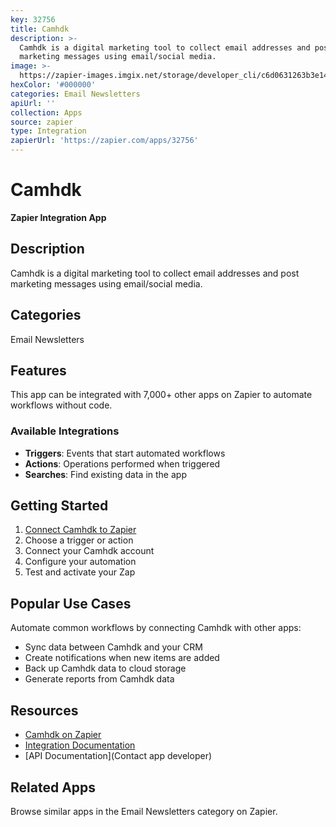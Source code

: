 ```yaml
---
key: 32756
title: Camhdk
description: >-
  Camhdk is a digital marketing tool to collect email addresses and post
  marketing messages using email/social media.
image: >-
  https://zapier-images.imgix.net/storage/developer_cli/c6d0631263b3e14c6e0b1d318c5323d6.png?auto=format%2Ccompress&ixlib=python-3.0.0&q=50
hexColor: '#000000'
categories: Email Newsletters
apiUrl: ''
collection: Apps
source: zapier
type: Integration
zapierUrl: 'https://zapier.com/apps/32756'
---
```

# Camhdk

**Zapier Integration App**

## Description

Camhdk is a digital marketing tool to collect email addresses and post marketing messages using email/social media.

## Categories

Email Newsletters

## Features

This app can be integrated with 7,000+ other apps on Zapier to automate workflows without code.

### Available Integrations

- **Triggers**: Events that start automated workflows
- **Actions**: Operations performed when triggered
- **Searches**: Find existing data in the app

## Getting Started

1. [Connect Camhdk to Zapier](https://zapier.com/apps/32756)
2. Choose a trigger or action
3. Connect your Camhdk account
4. Configure your automation
5. Test and activate your Zap

## Popular Use Cases

Automate common workflows by connecting Camhdk with other apps:

- Sync data between Camhdk and your CRM
- Create notifications when new items are added
- Back up Camhdk data to cloud storage
- Generate reports from Camhdk data

## Resources

- [Camhdk on Zapier](https://zapier.com/apps/32756)
- [Integration Documentation](https://zapier.com/apps/32756/integrations)
- [API Documentation](Contact app developer)

## Related Apps

Browse similar apps in the Email Newsletters category on Zapier.
